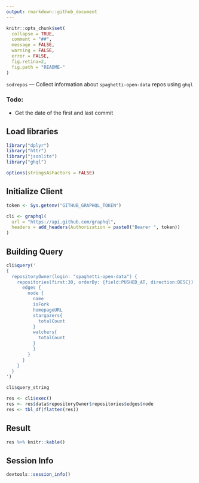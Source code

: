 ```yaml
---
output: rmarkdown::github_document
---
```


```r
knitr::opts_chunk$set(
  collapse = TRUE,
  comment = "##",
  message = FALSE,
  warning = FALSE,
  error = FALSE,
  fig.retina=2,
  fig.path = "README-"
)
```

`sodrepos` — Collect information about `spaghetti-open-data` repos using `ghql`

### Todo: 
 - Get the date of the first and last commit

## Load libraries

```r
library("dplyr")
library("httr")
library("jsonlite")
library("ghql")

options(stringsAsFactors = FALSE)

```

## Initialize Client

```r
token <- Sys.getenv("GITHUB_GRAPHQL_TOKEN")

cli <- graphql(
  url = "https://api.github.com/graphql",
  headers = add_headers(Authorization = paste0("Bearer ", token))
)
```

## Building Query

```r
cli$query('
{
  repositoryOwner(login: "spaghetti-open-data") {
    repositories(first:30, orderBy: {field:PUSHED_AT, direction:DESC}) {
      edges {
        node {
          name
          isFork
          homepageURL
          stargazers{
            totalCount
          }
          watchers{
            totalCount
          }
          }
        }
      }
    }
  }
')
```


```r
cli$query_string
```

```r
res <- cli$exec()
res <- res$data$repositoryOwner$repositories$edges$node
res <- tbl_df(flatten(res))
```

## Result

```r
res %>% knitr::kable()
```

## Session Info

```r
devtools::session_info()
```



